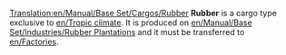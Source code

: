 [[Translation:en/Manual/Base Set/Cargos/Rubber]]
{{en/Manual/Base Set/Cargos/Cargo|
name=Rubber|
image=en/Manual/Base Set/Industries/Rubberplantation.png|
produced=[[en/Manual/Base Set/Industries/Rubber Plantation]]|
accepted=[[en/Manual/Base Set/Industries/Factory]]
}}
'''Rubber''' is a cargo type exclusive to [[en/Tropic climate]]. It is produced on [[en/Manual/Base Set/Industries/Rubber Plantation]]s and it must be transferred to [[en/Factories]].

{{en/Stub}}